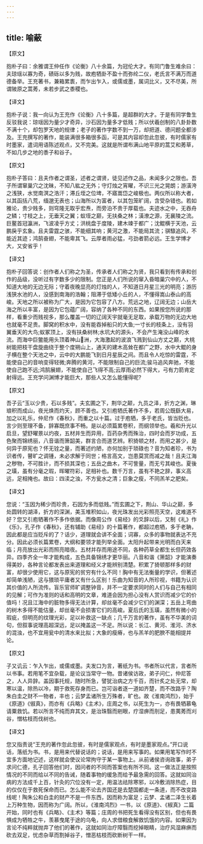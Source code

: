 ```yaml
---
---
---
```

title: 喻蔽
---



【原文】

抱朴子曰：余雅谓王仲任作《论衡》八十余篇，为冠伦大才。有同门鲁生难余曰：夫琼瑶以寡为奇，碛砾以多为贱，故庖牺卦不盈十而弥纶二仪，老氏言不满万而道德备举。王充著书，兼箱累袠，而乍出乍入，或儒或墨，属词比义，又不尽美，所谓陂原之蒿莠，未若步武之黍稷也。

【译文】

抱朴子说：我一向认为王充作《论衡》八十多篇，是超群的大才。于是有同学鲁生反驳我说：琼瑶因为量少才奇异，沙石因为量多才低贱；所以伏羲创制的八卦卦数不满十个，却包罗天地的规律；老子的著作字数不到一万，却把道、德问题全都涉及。王充撰写的著作，能装满很多箱很多函，可是其内容却忽此忽彼，有时儒家有时墨家，遣词用语陈述观点，又不完美。这就是所谓布满山地平原的蒿艾和莠草，不如几步之地的黍子和谷子。

【原文】

抱朴子答曰：且夫作者之谓圣，述者之谓贤，徒见述作之品，未闻多少之限也。吾子所谓窜巢穴之沈昧，不知八紘之无外；守灯烛之宵曜，不识三光之晃朗；游潢洿之浅狭，水觉南溟之浩汗；滞丘垤之位埤，不寤嵩岱之峻极也。两仪所以称大者，以其函括八荒，缅邈无表也；山海所以为富者，以其包笼旷阔，含受杂错也。若如雅论，贵少贱多，则穹隆无取乎宏焘，而旁泊不贵于厚载也。夫迹水之中，无吞舟之鳞；寸枝之上，无垂天之翼；蚁垤之巅，无扶桑之林；潢潦之源，无襄陵之流。巨鳌首冠瀛洲，飞波凌乎方丈；洪桃盘于度陵，建木竦于都广；沈鲲横于天池，云鹏戾乎玄象。且夫雷霆之骇，不能细其响；黄河之激，不能局其流；骐騄追风，不能近其迹；鸿鹄奋翅，不能卑其飞。云厚者雨必猛，弓劲者箭必远。王生学博才大，又安省乎！

【译文】

抱朴子回答说：创作者人们称之为圣，传承者人们称之为贤，我只看到有传承和创作的品级，没听过有字数多少的限制。您正是人们所说的窜入昏暗巢穴中的人，不知道大地的无边无际；守着夜晚显亮的灯烛的人，不知道日月星三光的明亮；游历浅狭水池的人，没感到南海的浩翰；阻滞于低矮小丘的人，不懂得嵩山泰山的高峻。天地之所以被称为广大，是因为它包容了八方。荒远之地，辽阔无边；山岳大海之所以丰富，是因为它包蕴广阔，容纳了各种不同的东西。如果按您所说的那样，看重少而贱视多，那么覆盖一切的辽阔天宇就毫无足取，承载万物的无边大地也就毫不足贵。脚窝的积水中，没有能吞掉船只的大鱼;一寸长的枝条上，没有羽翼垂天的大鸟;蚁冢顶上，没有扶桑树林;水坑大的源头，不会产生淹没山峰的水流。而海中巨鳖能用头顶着神山𤄞洲，大海激起的波浪飞溅到仙山方丈之巅，大桃树能把枝干盘旋曲绕于整个度朔山上，通天的建木高耸在都广之野，水中大鲲的身子横在整个天池之中，云中的大鹏能飞到日月星辰之间。而且令人吃惊的雷霆，不能使自己的音响变得轻微;奔腾的黄河，不能限制自己的巨流;骏马追风奔驰，不能使自己跑不远;鸿鹄展翅，不能使自己飞得不高;云厚雨必然下得大，弓有力箭肯定射得远。王充学问渊博才能巨大，那些人又怎么能懂得呢?

【原文】

吾子云“玉以少贵，石以多贱”。夫玄圃之下，荆华之颠，九员之泽，折方之渊，琳琅积而成山，夜光焕而灼天，顾不善也。又引庖牺氏著作不多，若周公既繇大易，加之以礼乐，仲尼作《春秋》，而重之以十篇。过于庖牺，多于老氏，皆当贬也。言少则至理不备，辞寡既庶事不畅。是以必须篇累卷积，而纲领举也。羲和升光以启旦，望舒曜景以灼夜，五材并生而异用，百药杂秀而殊治，四时会而岁功成，五色聚而锦绣丽，八音谐而箫韶美，群言合而道艺辨。积猗顿之材，而用之甚少，是何异于原宪也？怀无铨之量，而著述约陋，亦何加别于琐碌也？音为知者珍，书为识者传，瞽旷之调锺，未必求解于同世；格言高文，岂患莫赏而减之哉！且夫江海之秽物，不可胜计，而不损其深也；五岳之曲木，不可訾量，而无亏其峻也。夏後之璜，虽有分毫之瑕，晖曜符彩，足相补也。数千万言，虽有不艳之辞，事义高远，足相掩也。故曰：四渎之浊，不方瓮水之清；巨象之瘦，不同羔羊之肥矣。

【译文】

您说：“玉因为稀少而珍贵，石因为多而低贱。”而玄圃之下，荆山、华山之巅，多处圆转的湖泽，折方的深渊，美玉堆积如山，夜光珠发出光彩照亮天空，这难道不好？您又引庖牺著作不多作依据。而像周公作《易经》的爻辞以后，又制《礼》作《乐》，孔子作《春秋》，还有辅助《易经》的十篇著作，都超过庖牺，多于老聃，因此都是应当贬斥的了？话少，道理就会讲不全面；词寡，众多的事物就表达不充分。因此必须长篇累卷，大纲和要领才能列举全面。太阳升起带来光明而白天来临；月亮放出光彩而照亮暗夜。五材并存而用途不同，各种药草全都生长但药效各异。四季齐全一年才能构成，五色具备锦绣才更华丽。八音和谐《箫韶》才能演奏得美妙，各种言论都发表出来道理和经义才能辨别清楚。积累了猗顿那样多的财富，却很少使用它，这与原宪的贫穷有什么不同！胸中有无法衡量的学识，但著述却简单浅陋，这与猥琐平庸者又有什么区别！乐曲为知音的人所珍视，书籍为认识其价值的人所流传。盲乐官师旷调整钟音，并不一定要求同时的人们与自己有相同的见解；可作为准则的话和高明的文章，难道会因为担心没有人赏识而减少它的价值吗！况且江海中的脏物多得无法计算，却丝毫不会减少它们的渊深；五岳上弯曲的树木多得不能估量，却丝毫不会损害它们的高峻。夏后氏的玉璜，虽然有微小的瑕疵，但明亮的纹理光彩，足以补救这一缺点；几千万言的著作，虽有不华美的词句，但叙事说理高超深远，足以掩盖这一不足。所以说：长江、黄河、淮河、济水的混浊，也不宜用瓮中的清水来比拟；大象的瘦瘠，也与羔羊的肥腴不能相提并论。

【原文】

子又讥云：乍入乍出，或儒或墨。夫发口为言，著纸为书。书者所以代言，言者所以书事。若用笔不宜杂载，是论议当常守一物。昔诸侯访政，弟子问仁，仲尼答之，人人异辞。盖因事托规，随时所急，譬犹治病之方千百，而针炙之处无常，却寒以温，除热以冷，期于救死存身而已。岂可诣者逐一道如齐楚，而不改路乎？陶朱白圭之财不一物者，丰也；云梦孟诸所生万殊者，旷也。故《淮南鸿烈》，始于《原道》《俶真》，而亦有《兵略》《主术》，庄周之书，以死生为一，亦有畏牺慕龟请粟救饥。若以所言不纯而弃其文，是治珠翳而剜眼，疗湿痹而刖足，患荑莠而刈谷，憎枯枝而伐树也。

【译文】

您又指责说“王充的著作忽此忽彼，有时是儒家观点，有时是墨家观点。”开口说话，落纸为书。书，是用来代替说话的；说话，是用来写事的。如果用笔写作时不宜多方面地记述，这样就会使议论常拘守于某一事物上。从前诸侯咨询政事，弟子求问仁德，孔子回答他们时，因问者的不同而答案也有所不同。这一做法正是按照情况的不同而给以不同的告诫，随着事物的缓急而给予最急需的回答。这就如同治病的方法成千上百，针灸的穴位没有一定，用温法祛除寒邪，以冷敷消除热症，目的仅仅在于救死保命而已。怎么能不论去齐国还是去楚国都走一条道，而不改变路线呢！陶朱公和白圭的财产不是一件东西，因而称为富足；云梦、孟诸二泽生长着上万种生物，因而称为广阔。所以，《淮南鸿烈》一书，以《原道》、《椒真》二篇开始，同时也有《兵略》、《主术》等篇；庄周的书把死生看得没有区别，但也有畏惧成为牺牲之牛，羡慕曳尾于途的乌龟，向人求借粮食解救饥饿的内容。如果因为言论不纯粹就抛弃了他们的著作，这就如同治疗障翳而挖掉眼睛，治疗风湿麻痹而砍去双足，忧虑杂草而割掉谷子，憎恶枯枝而砍断树干一样。